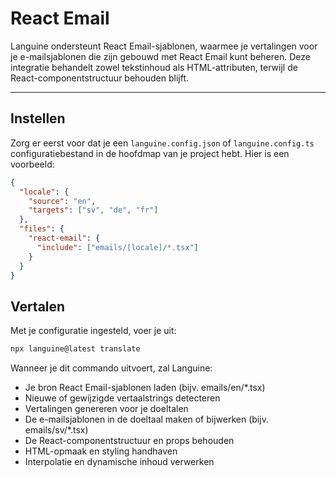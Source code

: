 # React Email

Languine ondersteunt React Email-sjablonen, waarmee je vertalingen voor je e-mailsjablonen die zijn gebouwd met React Email kunt beheren. Deze integratie behandelt zowel tekstinhoud als HTML-attributen, terwijl de React-componentstructuur behouden blijft.

---

## Instellen

Zorg er eerst voor dat je een `languine.config.json` of `languine.config.ts` configuratiebestand in de hoofdmap van je project hebt. Hier is een voorbeeld:

```json
{
  "locale": {
    "source": "en",
    "targets": ["sv", "de", "fr"]
  },
  "files": {
    "react-email": {
      "include": ["emails/[locale]/*.tsx"]
    }
  }
}
```

## Vertalen

Met je configuratie ingesteld, voer je uit:

```bash
npx languine@latest translate
```

Wanneer je dit commando uitvoert, zal Languine:

- Je bron React Email-sjablonen laden (bijv. emails/en/*.tsx)
- Nieuwe of gewijzigde vertaalstrings detecteren
- Vertalingen genereren voor je doeltalen
- De e-mailsjablonen in de doeltaal maken of bijwerken (bijv. emails/sv/*.tsx)
- De React-componentstructuur en props behouden
- HTML-opmaak en styling handhaven
- Interpolatie en dynamische inhoud verwerken
